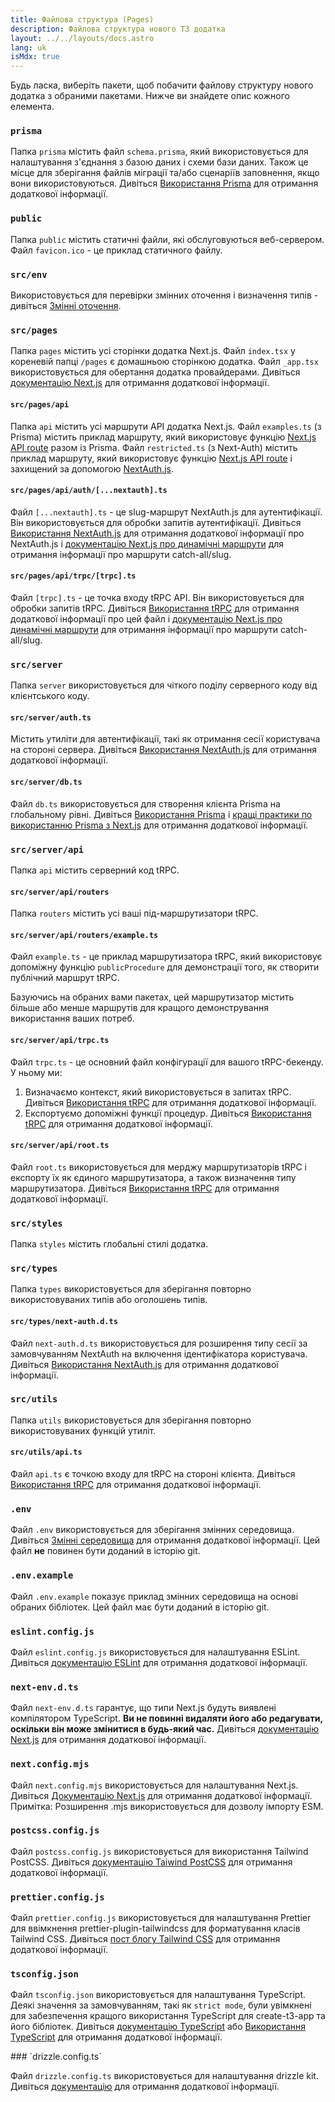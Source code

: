 ```yaml
---
title: Файлова структура (Pages)
description: Файлова структура нового T3 додатка
layout: ../../layouts/docs.astro
lang: uk
isMdx: true
---
```



Будь ласка, виберіть пакети, щоб побачити файлову структуру нового додатка з обраними пакетами. Нижче ви знайдете опис кожного елемента.

<Form />

<Diagram />

<div data-components="prisma">

### `prisma`

Папка `prisma` містить файл `schema.prisma`, який використовується для налаштування з'єднання з базою даних і схеми бази даних. Також це місце для зберігання файлів міграції та/або сценаріїв заповнення, якщо вони використовуються. Дивіться [Використання Prisma](/uk/usage/prisma) для отримання додаткової інформації.

</div>
<div>

### `public`

Папка `public` містить статичні файли, які обслуговуються веб-сервером. Файл `favicon.ico` - це приклад статичного файлу.

</div>
<div>

### `src/env`

Використовується для перевірки змінних оточення і визначення типів - дивіться [Змінні оточення](/uk/usage/env-variables).

</div>
<div>

### `src/pages`

Папка `pages` містить усі сторінки додатка Next.js. Файл `index.tsx` у кореневій папці `/pages` є домашньою сторінкою додатка. Файл `_app.tsx` використовується для обертання додатка провайдерами. Дивіться [документацію Next.js](https://nextjs.org/docs/basic-features/pages) для отримання додаткової інформації.

</div>
<div data-components="nextauth trpc">

#### `src/pages/api`

Папка `api` містить усі маршрути API додатка Next.js. Файл `examples.ts` (з Prisma) містить приклад маршруту, який використовує функцію [Next.js API route](https://nextjs.org/docs/api-routes/introduction) разом із Prisma. Файл `restricted.ts` (з Next-Auth) містить приклад маршруту, який використовує функцію [Next.js API route](https://nextjs.org/docs/api-routes/introduction) і захищений за допомогою [NextAuth.js](https://next-auth.js.org/).

</div>
<div data-components="nextauth">

#### `src/pages/api/auth/[...nextauth].ts`

Файл `[...nextauth].ts` - це slug-маршрут NextAuth.js для аутентифікації. Він використовується для обробки запитів аутентифікації. Дивіться [Використання NextAuth.js](/uk/usage/next-auth) для отримання додаткової інформації про NextAuth.js і [документацію Next.js про динамічні маршрути](https://nextjs.org/docs/routing/dynamic-routes) для отримання інформації про маршрути catch-all/slug.

</div>
<div data-components="trpc">

#### `src/pages/api/trpc/[trpc].ts`

Файл `[trpc].ts` - це точка входу tRPC API. Він використовується для обробки запитів tRPC. Дивіться [Використання tRPC](/uk/usage/trpc#-pagesapitrpctrpcts) для отримання додаткової інформації про цей файл і [документацію Next.js про динамічні маршрути](https://nextjs.org/docs/routing/dynamic-routes) для отримання інформації про маршрути catch-all/slug.

</div>
<div data-components="trpc prisma nextauth">

### `src/server`

Папка `server` використовується для чіткого поділу серверного коду від клієнтського коду.

</div>
<div data-components="nextauth+trpc">

#### `src/server/auth.ts`

Містить утиліти для автентифікації, такі як отримання сесії користувача на стороні сервера. Дивіться [Використання NextAuth.js](/uk/usage/next-auth#usage-with-trpc) для отримання додаткової інформації.

</div>
<div data-components="prisma">

#### `src/server/db.ts`

Файл `db.ts` використовується для створення клієнта Prisma на глобальному рівні. Дивіться [Використання Prisma](/uk/usage/prisma#prisma-client) і [кращі практики по використанню Prisma з Next.js](https://www.prisma.io/docs/guides/database/troubleshooting-orm/help-articles/nextjs-prisma-client-dev-practices) для отримання додаткової інформації.

</div>
<div data-components="trpc">

### `src/server/api`

Папка `api` містить серверний код tRPC.

</div>
<div data-components="trpc">

#### `src/server/api/routers`

Папка `routers` містить усі ваші під-маршрутизатори tRPC.

</div>
<div data-components="trpc">

#### `src/server/api/routers/example.ts`

Файл `example.ts` - це приклад маршрутизатора tRPC, який використовує допоміжну функцію `publicProcedure` для демонстрації того, як створити публічний маршрут tRPC.

Базуючись на обраних вами пакетах, цей маршрутизатор містить більше або менше маршрутів для кращого демонстрування використання ваших потреб.

</div>
<div data-components="trpc">

#### `src/server/api/trpc.ts`

Файл `trpc.ts` - це основний файл конфігурації для вашого tRPC-бекенду. У ньому ми:

1. Визначаємо контекст, який використовується в запитах tRPC. Дивіться [Використання tRPC](/uk/usage/trpc#-serverapitrpcts) для отримання додаткової інформації.
2. Експортуємо допоміжні функції процедур. Дивіться [Використання tRPC](/uk/usage/trpc#-serverapitrpcts) для отримання додаткової інформації.

</div>

<div data-components="trpc">

#### `src/server/api/root.ts`

Файл `root.ts` використовується для мерджу маршрутизаторів tRPC і експорту їх як єдиного маршрутизатора, а також визначення типу маршрутизатора. Дивіться [Використання tRPC](/uk/usage/trpc#-serverapirootts) для отримання додаткової інформації.

</div>
<div>

### `src/styles`

Папка `styles` містить глобальні стилі додатка.

</div>
<div data-components="nextauth">

### `src/types`

Папка `types` використовується для зберігання повторно використовуваних типів або оголошень типів.

</div>
<div data-components="nextauth">

#### `src/types/next-auth.d.ts`

Файл `next-auth.d.ts` використовується для розширення типу сесії за замовчуванням NextAuth на включення ідентифікатора користувача. Дивіться [Використання NextAuth.js](/uk/usage/next-auth#включення-userid-в-сеанс) для отримання додаткової інформації.

</div>
<div data-components="trpc">

### `src/utils`

Папка `utils` використовується для зберігання повторно використовуваних функцій утиліт.

</div>
<div data-components="trpc">

#### `src/utils/api.ts`

Файл `api.ts` є точкою входу для tRPC на стороні клієнта. Дивіться [Використання tRPC](/uk/usage/trpc#-utilsapits) для отримання додаткової інформації.

</div>
<div>

### `.env`

Файл `.env` використовується для зберігання змінних середовища. Дивіться [Змінні середовища](/uk/usage/env-variables) для отримання додаткової інформації. Цей файл **не** повинен бути доданий в історію git.

</div>
<div>

### `.env.example`

Файл `.env.example` показує приклад змінних середовища на основі обраних бібліотек. Цей файл має бути доданий в історію git.

</div>
<div>

### `eslint.config.js`

Файл `eslint.config.js` використовується для налаштування ESLint. Дивіться [документацію ESLint](https://eslint.org/docs/latest/user-guide/configuring/configuration-files) для отримання додаткової інформації.

</div>
<div>

### `next-env.d.ts`

Файл `next-env.d.ts` гарантує, що типи Next.js будуть виявлені компілятором TypeScript. **Ви не повинні видаляти його або редагувати, оскільки він може змінитися в будь-який час.** Дивіться [документацію Next.js](https://nextjs.org/docs/basic-features/typescript#existing-projects) для отримання додаткової інформації.

</div>
<div>

### `next.config.mjs`

Файл `next.config.mjs` використовується для налаштування Next.js. Дивіться [Документацію Next.js](https://nextjs.org/docs/api-reference/next.config.js/introduction) для отримання додаткової інформації. Примітка: Розширення .mjs використовується для дозволу імпорту ESM.

</div>
<div data-components="tailwind">

### `postcss.config.js`

Файл `postcss.config.js` використовується для використання Tailwind PostCSS. Дивіться [документацію Taiwind PostCSS](https://tailwindcss.com/docs/installation/using-postcss) для отримання додаткової інформації.

</div>
<div data-components="tailwind">

### `prettier.config.js`

Файл `prettier.config.js` використовується для налаштування Prettier для ввімкнення prettier-plugin-tailwindcss для форматування класів Tailwind CSS. Дивіться [пост блогу Tailwind CSS](https://tailwindcss.com/blog/automatic-class-sorting-with-prettier) для отримання додаткової інформації.

</div>
<div>

### `tsconfig.json`

Файл `tsconfig.json` використовується для налаштування TypeScript. Деякі значення за замовчуванням, такі як `strict mode`, були увімкнені для забезпечення кращого використання TypeScript для create-t3-app та його бібліотек. Дивіться [документацію TypeScript](https://www.typescriptlang.org/docs/handbook/tsconfig-json.html) або [Використання TypeScript](usage/typescript) для отримання додаткової інформації.

</div>
<div>
### `drizzle.config.ts`

Файл `drizzle.config.ts` використовується для налаштування drizzle kit. Дивіться [документацію](https://orm.drizzle.team/kit-docs/config-reference) для отримання додаткової інформації.

</div>
